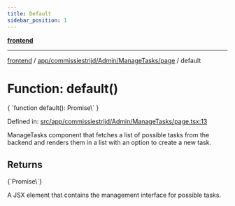 ```yaml
---
title: Default
sidebar_position: 1
---
```



[**frontend**](../../../../../..)

***

[frontend](../../../../../..) / [app/commissiestrijd/Admin/ManageTasks/page](..) / default

# Function: default()

<CodeBlock language="ts">
{ `function default(): Promise\<Element\>` }
</CodeBlock>

Defined in: [src/app/commissiestrijd/Admin/ManageTasks/page.tsx:13](https://github.com/svsticky/CommitteeClash/blob/e5fd1c9fb89fe447a4c38e43ebba51eb1e51230c/frontend/src/app/commissiestrijd/Admin/ManageTasks/page.tsx#L13)

ManageTasks component that fetches a list of possible tasks from the backend
and renders them in a list with an option to create a new task.

## Returns
<CodeBlock language="ts">
{`Promise\<Element\>`}
</CodeBlock>

A JSX element that contains the management interface for possible tasks.
